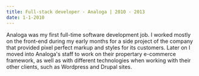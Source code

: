 ```yaml
---
title: Full-stack developer - Analoga | 2010 - 2013
date: 1-1-2010
---
```


Analoga was my first full-time software development job. 
I worked mostly on the front-end during my early months for a side project of the company that provided pixel perfect markup and styles for its customers. 
Later on I moved into Analoga's staff to work on their propertary e-commerce framework, as well as with different technologies when working with their other clients, such as Wordpress and Drupal sites.


